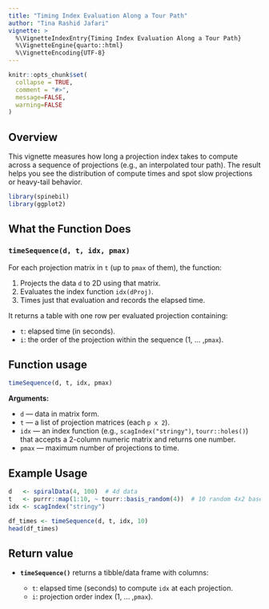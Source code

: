 ```yaml
---
title: "Timing Index Evaluation Along a Tour Path"
author: "Tina Rashid Jafari"
vignette: >
  %\VignetteIndexEntry{Timing Index Evaluation Along a Tour Path}
  %\VignetteEngine{quarto::html}
  %\VignetteEncoding{UTF-8}
---
```


```r
knitr::opts_chunk$set(
  collapse = TRUE,
  comment = "#>",
  message=FALSE, 
  warning=FALSE
)
```

## Overview


This vignette measures how long a projection index takes to compute across a sequence of projections (e.g., an interpolated tour path). The result helps you see the distribution of compute times and spot slow projections or heavy-tail behavior.

```r
library(spinebil)
library(ggplot2)
```


## What the Function Does

### `timeSequence(d, t, idx, pmax)`

For each projection matrix in `t` (up to `pmax` of them), the function:
  
1. Projects the data `d` to 2D using that matrix.
2. Evaluates the index function `idx(dProj)`.
3. Times just that evaluation and records the elapsed time.

It returns a table with one row per evaluated projection containing:
  
* `t`: elapsed time (in seconds).
* `i`: the order of the projection within the sequence (1, ... ,`pmax`).


## Function usage

```r
timeSequence(d, t, idx, pmax)
```

**Arguments:**
  
* `d` — data in matrix form.
* `t` — a list of projection matrices (each `p x 2`).
* `idx` — an index function (e.g., `scagIndex("stringy")`, `tourr::holes()`) that accepts a 2-column numeric matrix and returns one number.
* `pmax` — maximum number of projections to time.


## Example Usage
  
```r
d   <- spiralData(4, 100)  # 4d data
t   <- purrr::map(1:10, ~ tourr::basis_random(4))  # 10 random 4x2 bases
idx <- scagIndex("stringy")

df_times <- timeSequence(d, t, idx, 10)
head(df_times)
```


## Return value

* **`timeSequence()`** returns a tibble/data frame with columns:
  
  * `t`: elapsed time (seconds) to compute `idx` at each projection.
  * `i`: projection order index (1, ... ,`pmax`).


